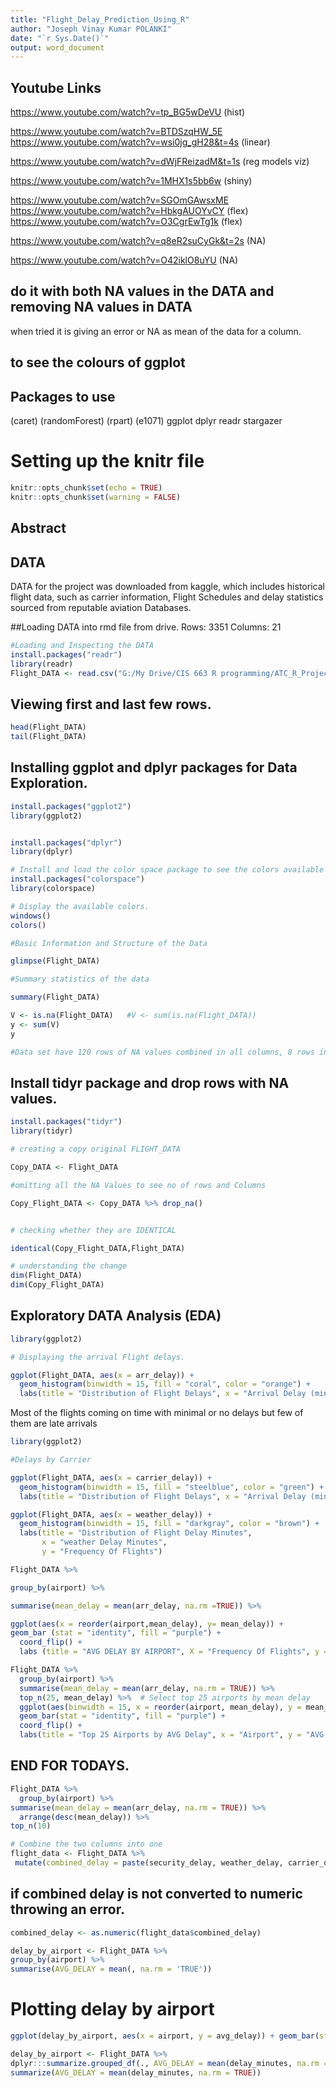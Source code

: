 ---
title: "Flight_Delay_Prediction_Using_R"
author: "Joseph Vinay Kumar POLANKI"
date: "`r Sys.Date()`"
output: word_document
---

## Youtube Links

<https://www.youtube.com/watch?v=tp_BG5wDeVU> (hist)

<https://www.youtube.com/watch?v=BTDSzqHW_5E> <https://www.youtube.com/watch?v=wsi0jg_gH28&t=4s> (linear)

<https://www.youtube.com/watch?v=dWjFReizadM&t=1s> (reg models viz)

<https://www.youtube.com/watch?v=1MHX1s5bb6w> (shiny)

<https://www.youtube.com/watch?v=SGOmGAwsxME> <https://www.youtube.com/watch?v=HbkgAUOYvCY> (flex) <https://www.youtube.com/watch?v=O3CgrEwTg1k> (flex)

<https://www.youtube.com/watch?v=q8eR2suCyGk&t=2s> (NA)

<https://www.youtube.com/watch?v=O42iklO8uYU> (NA)

## do it with both NA values in the DATA and removing NA values in DATA

when tried it is giving an error or NA as mean of the data for a column.

## to see the colours of ggplot

## Packages to use

(caret) (randomForest) (rpart) (e1071) ggplot dplyr readr stargazer

# Setting up the knitr file

```{r setup, include= TRUE}
knitr::opts_chunk$set(echo = TRUE)
knitr::opts_chunk$set(warning = FALSE)
```

## Abstract

## DATA

DATA for the project was downloaded from kaggle, which includes historical flight data, such as carrier information, Flight Schedules and delay statistics sourced from reputable aviation Databases.

##Loading DATA into rmd file from drive. Rows: 3351 Columns: 21

```{r Loading_Data, echo= TRUE}
#Loading and Inspecting the DATA
install.packages("readr")
library(readr)
Flight_DATA <- read.csv("G:/My Drive/CIS 663 R programming/ATC_R_Project/DATA/air_traffic_main_Data.csv")
```

## Viewing first and last few rows.

```{r  Viewing_Data, echo = TRUE}
head(Flight_DATA)
tail(Flight_DATA)
```

## Installing ggplot and dplyr packages for Data Exploration.

```{r, packages , echo=TRUE}
install.packages("ggplot2")
library(ggplot2)


install.packages("dplyr")
library(dplyr)
```

```{r }

# Install and load the color space package to see the colors available in "ggplot"
install.packages("colorspace")
library(colorspace)

# Display the available colors.
windows()
colors()

```

```{r , Understanding the DATA,  echo= FALSE}

#Basic Information and Structure of the Data

glimpse(Flight_DATA)

#Summary statistics of the data

summary(Flight_DATA)

```

```{r  echo=TRUE }

V <- is.na(Flight_DATA)   #V <- sum(is.na(Flight_DATA))
y <- sum(V)
y

#Data set have 120 rows of NA values combined in all columns, 8 rows in each column.

```

## Install tidyr package and drop rows with NA values.

```{r,  echo = FALSE}

install.packages("tidyr")
library(tidyr)

# creating a copy original FLIGHT_DATA

Copy_DATA <- Flight_DATA

#omitting all the NA Values to see no of rows and Columns

Copy_Flight_DATA <- Copy_DATA %>% drop_na()


# checking whether they are IDENTICAL

identical(Copy_Flight_DATA,Flight_DATA)

# understanding the change
dim(Flight_DATA)
dim(Copy_Flight_DATA)

```

## Exploratory DATA Analysis (EDA)

```{r    echo = FALSE}
library(ggplot2)

# Displaying the arrival Flight delays. 

ggplot(Flight_DATA, aes(x = arr_delay)) +
  geom_histogram(binwidth = 15, fill = "coral", color = "orange") +
  labs(title = "Distribution of Flight Delays", x = "Arrival Delay (minutes)", y = "Frequency Of Flights")
```

Most of the flights coming on time with minimal or no delays but few of them are late arrivals

```{r    echo = FALSE}
library(ggplot2)

#Delays by Carrier

ggplot(Flight_DATA, aes(x = carrier_delay)) +
  geom_histogram(binwidth = 15, fill = "steelblue", color = "green") +
  labs(title = "Distribution of Flight Delays", x = "Arrival Delay (minutes)", y = "Frequency Of Flights")
```

```{r }

ggplot(Flight_DATA, aes(x = weather_delay)) +
  geom_histogram(binwidth = 15, fill = "darkgray", color = "brown") +
  labs(title = "Distribution of Flight Delay Minutes",
       x = "weather Delay Minutes",
       y = "Frequency Of Flights")


```

```{r }


Flight_DATA %>%

group_by(airport) %>%

summarise(mean_delay = mean(arr_delay, na.rm =TRUE)) %>%

ggplot(aes(x = reorder(airport,mean_delay), y= mean_delay)) +
geom_bar (stat = "identity", fill = "purple") +
  coord_flip() +
  labs (title = "AVG DELAY BY AIRPORT", X = "Frequency Of Flights", y = "AVG Delay In Minutes")


```

```{r }

Flight_DATA %>%
  group_by(airport) %>%
  summarise(mean_delay = mean(arr_delay, na.rm = TRUE)) %>%
  top_n(25, mean_delay) %>%  # Select top 25 airports by mean delay
  ggplot(aes(binwidth = 15, x = reorder(airport, mean_delay), y = mean_delay)) +
  geom_bar(stat = "identity", fill = "purple") +
  coord_flip() +
  labs(title = "Top 25 Airports by AVG Delay", x = "Airport", y = "AVG Delay In Minutes")
```










## END FOR TODAYS.





```{r }
Flight_DATA %>%
  group_by(airport) %>%
summarise(mean_delay = mean(arr_delay, na.rm = TRUE)) %>%
  arrange(desc(mean_delay)) %>%
top_n(10)


```

  

  
  
  

```{r }
# Combine the two columns into one
flight_data <- Flight_DATA %>%
 mutate(combined_delay = paste(security_delay, weather_delay, carrier_delay, nas_delay, late_aircraft_delay, sep = "_"))

```

## if combined delay is not converted to numeric throwing an error.

```{r }
combined_delay <- as.numeric(flight_data$combined_delay)

```

```{r  }
delay_by_airport <- Flight_DATA %>%
group_by(airport) %>%
summarise(AVG_DELAY = mean(, na.rm = 'TRUE'))

```

# Plotting delay by airport

```{r }
ggplot(delay_by_airport, aes(x = airport, y = avg_delay)) + geom_bar(stat = "identity", fill = "skyblue", color = "black") + labs(title = "Average Delay by Airport", x = "Airport", y = "Average Delay (minutes)")
```

```{r }

delay_by_airport <- Flight_DATA %>%
dplyr:::summarize.grouped_df(., AVG_DELAY = mean(delay_minutes, na.rm = "TRUE"))
summarize(AVG_DELAY = mean(delay_minutes, na.rm = TRUE))

```
